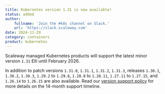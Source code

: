 ```yaml
---
title: Kubernetes version 1.31 is now available!
status: added
author:
    fullname: 'Join the #k8s channel on Slack.'
    url: 'https://slack.scaleway.com'
date: 2024-11-29
category: containers
product: kubernetes
---
```


Scaleway managed Kubernetes products will support the latest minor version `1.31` Elli until February 2026.

In addition to patch versions `1.31.0`, `1.31.1`, `1.31.2`, `1.31.3`, releases `1.30.1`, `1.30.2`, `1.30.3`, `1.29.2` to `1.29.6`, `1.28.8` to `1.28.11`, `1.27.11` to `1.27.15`, and `1.26.14` to `1.26.15` are also available.
Read our [version support policy](/kubernetes/reference-content/version-support-policy/) for more details on the 14-month support timeline.

